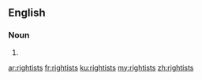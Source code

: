 ==English==

===Noun===
{{head|en|plural}}

# {{plural of|rightist|lang=en|nocat=1}}

[[ar:rightists]]
[[fr:rightists]]
[[ku:rightists]]
[[my:rightists]]
[[zh:rightists]]